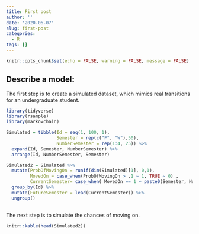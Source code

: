 ```yaml
---
title: First post
author: ''
date: '2020-06-07'
slug: first-post
categories:
  - R
tags: []
---
```


```r

knitr::opts_chunk$set(echo = FALSE, warning = FALSE, message = FALSE)

```

## Describe a model: 

The first step is to create a simulated dataset, which mimics real transitions for an undergraduate student. 

```r

library(tidyverse)
library(rsample)
library(markovchain)

Simulated = tibble(Id = seq(1, 100, 1),
                   Semester = rep(c("F", "W"),50),
                   NumberSemester = rep(1:4, 25)) %>% 
  expand(Id, Semester, NumberSemester) %>% 
  arrange(Id, NumberSemester, Semester) 

Simulated2 = Simulated %>% 
  mutate(ProbOfMovingOn = runif(dim(Simulated)[1], 0,1),
         MovedOn = case_when(ProbOfMovingOn > .1 ~ 1, TRUE ~ 0) ,
         CurrentSemester= case_when( MovedOn == 1 ~ paste0(Semester, NumberSemester), TRUE ~ "Leave")) %>% 
  group_by(Id) %>% 
  mutate(FutureSemester = lead(CurrentSemester)) %>% 
  ungroup() 
  

```


The next step is to simulate the chances of moving on. 

```r

knitr::kable(head(Simulated2))

```
